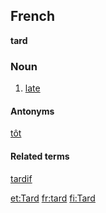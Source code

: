 ==French==
'''tard'''
===Noun===
# [[late]]
====Antonyms====
[[tôt]]
====Related terms====
[[tardif]]

[[et:Tard]]
[[fr:tard]]
[[fi:Tard]]
